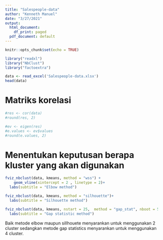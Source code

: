 ```yaml
---
title: "Salespeople-data"
author: "Kenneth Manuel"
date: "3/27/2021"
output:
  html_document:
    df_print: paged
  pdf_document: default
---
```


```r
knitr::opts_chunk$set(echo = TRUE)
```



``` r
library("readxl")
library("NbClust")
library("factoextra")
```

``` r
data <- read_excel('Salespeople-data.xlsx')
head(data)
```
# Matriks korelasi
```r
#res <- cor(data)
#round(res, 2)
```
```r
#ev <- eigen(res)
#e.values <- ev$values
#round(e.values, 2)
```

# Menentukan keputusan berapa kluster yang akan digunakan
```r
fviz_nbclust(data, kmeans, method = "wss") +
    geom_vline(xintercept = 2 , linetype = 2)+
  labs(subtitle = "Elbow method")

fviz_nbclust(data, kmeans, method = "silhouette")+
  labs(subtitle = "Silhouette method")

fviz_nbclust(data, kmeans, nstart = 25,  method = "gap_stat", nboot = 50)+
  labs(subtitle = "Gap statistic method")
```
Baik metode elbow maupun sillhouete menyarankan untuk menggunakan 2 cluster sedangkan metode gap statistics menyarankan untuk menggunakan 4 cluster.

# 
